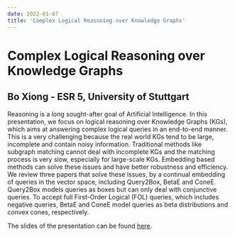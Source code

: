 ---
date: 2022-01-07
title: 'Complex Logical Reasoning over Knowledge Graphs'
---

# Complex Logical Reasoning over Knowledge Graphs
## Bo Xiong - ESR 5, University of Stuttgart

Reasoning is a long sought-after goal of Artificial Intelligence. In this presentation, we focus on logical reasoning over Knowledge Graphs (KGs), which aims at answering complex logical queries in an end-to-end manner. This is a very challenging because the real world KGs tend to be large, incomplete and contain noisy information. Traditional methods like subgraph matching cannot deal with incomplete KGs and the matching process is very slow, especially for large-scale KGs. Embedding based methods can solve these issues and have better robustness and efficiency. We review three papers that solve these issues, by a continual embedding of queries in the vector space, including Query2Box, BetaE and ConeE. Query2Box models queries as boxes but can only deal with conjunctive queries. To accept full First-Order Logical (FOL) queries, which includes negative queries, BetaE and ConeE model queries as beta distributions and convex cones, respectively. 

The slides of the presentation can be found [here](/downloads/2022-01-07_Bo-colloquium_slides.pdf).

